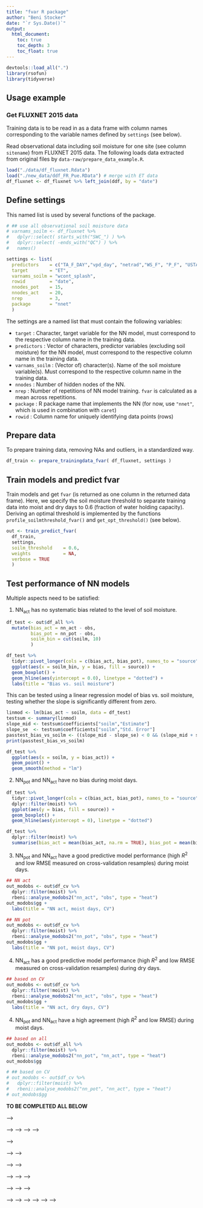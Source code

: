 ```yaml
---
title: "fvar R package"
author: "Beni Stocker"
date: "`r Sys.Date()`"
output:
  html_document:
    toc: true
    toc_depth: 3
    toc_float: true
---
```


```r
devtools::load_all(".")
library(rsofun)
library(tidyverse)
```

## Usage example

### Get FLUXNET 2015 data

Training data is to be read in as a data frame with column names corresponding to the variable names defined by `settings` (see below).

Read observational data including soil moisture for one site (see column `sitename`) from FLUXNET 2015 data. The following loads data extracted from original files by `data-raw/prepare_data_example.R`.
```r
load("./data/df_fluxnet.Rdata")
load("./new_data/ddf_FR_Pue.RData") # merge with ET data
df_fluxnet <- df_fluxnet %>% left_join(ddf, by = "date")
```

## Define settings

This named list is used by several functions of the package.
```r
# ## use all observational soil moisture data
# varnams_soilm <- df_fluxnet %>% 
#   dplyr::select( starts_with("SWC_") ) %>% 
#   dplyr::select( -ends_with("QC") ) %>% 
#   names()

settings <- list( 
  predictors    = c("TA_F_DAY","vpd_day", "netrad","WS_F", "P_F", "USTAR", "fpar", "TS_F_MDS_1"),
  target        = "ET", 
  varnams_soilm = "wcont_splash",
  rowid         = "date",
  nnodes_pot    = 15,
  nnodes_act    = 20,
  nrep          = 3,
  package       = "nnet"
  )
```

The settings are a named list that must contain the following variables:

- `target`        : Character, target variable for the NN model, must correspond to the respective column name in the training data.
- `predictors`    : Vector of characters, predictor variables (excluding soil moisture) for the NN model, must correspond to the respective column name in the training data.
- `varnams_soilm` : (Vector of) character(s). Name of the soil moisture variable(s). Must correspond to the respective column name in the training data.
- `nnodes`        : Number of hidden nodes of the NN.
- `nrep`          : Number of repetitions of NN model training. `fvar` is calculated as a mean across repetitions.
- `package`       : R package name that implements the NN (for now, use `"nnet"`, which is used in combination with `caret`)
- `rowid`         : Column name for uniquely identifying data points (rows)

## Prepare data

To prepare training data, removing NAs and outliers, in a standardized way.
```r
df_train <- prepare_trainingdata_fvar( df_fluxnet, settings )
```

## Train models and predict fvar

Train models and get `fvar` (is returned as one column in the returned data frame). Here, we specify the soil moisture threshold to separate training data into moist and dry days to 0.6 (fraction of water holding capacity). Deriving an optimal threshold is implemented by the functions `profile_soilmthreshold_fvar()` and `get_opt_threshold()` (see below).
```r
out <- train_predict_fvar( 
  df_train,
  settings,
  soilm_threshold    = 0.6,
  weights            = NA, 
  verbose = TRUE
  )
```

<!-- Do the training again using another set of soil moisture data from a model. -->
<!-- ```{r eval=FALSE} -->
<!-- settings$varnams_soilm <- "wcont_swbm" -->

<!-- df_train <- prepare_trainingdata_fvar( df_fluxnet, settings ) -->

<!-- df_nn <- train_predict_fvar(  -->
<!--   df_train, -->
<!--   settings, -->
<!--   soilm_threshold    = 0.6,  -->
<!--   weights            = NA, -->
<!--   ) -->
<!-- ``` -->

## Test performance of NN models

Multiple aspects need to be satisfied:

1. NN$_\text{act}$ has no systematic bias related to the level of soil moisture.
```r
df_test <- out$df_all %>% 
  mutate(bias_act = nn_act - obs,
         bias_pot = nn_pot - obs,
         soilm_bin = cut(soilm, 10)
         ) 

df_test %>% 
  tidyr::pivot_longer(cols = c(bias_act, bias_pot), names_to = "source", values_to = "bias") %>% 
  ggplot(aes(x = soilm_bin, y = bias, fill = source)) +
  geom_boxplot() +
  geom_hline(aes(yintercept = 0.0), linetype = "dotted") +
  labs(title = "Bias vs. soil moisture")
```

This can be tested using a linear regression model of bias vs. soil moisture, testing whether the slope is significantly different from zero.
```r
linmod <- lm(bias_act ~ soilm, data = df_test)
testsum <- summary(linmod)
slope_mid <- testsum$coefficients["soilm","Estimate"]
slope_se  <- testsum$coefficients["soilm","Std. Error"]
passtest_bias_vs_soilm <- ((slope_mid - slope_se) < 0 && (slope_mid + slope_se) > 0)
print(passtest_bias_vs_soilm)

df_test %>% 
  ggplot(aes(x = soilm, y = bias_act)) +
  geom_point() +
  geom_smooth(method = "lm")
```

2. NN$_\text{pot}$ and NN$_\text{act}$ have no bias during moist days.
```r
df_test %>% 
  tidyr::pivot_longer(cols = c(bias_act, bias_pot), names_to = "source", values_to = "bias") %>% 
  dplyr::filter(moist) %>% 
  ggplot(aes(y = bias, fill = source)) +
  geom_boxplot() +
  geom_hline(aes(yintercept = 0), linetype = "dotted")

df_test %>% 
  dplyr::filter(moist) %>%
  summarise(bias_act = mean(bias_act, na.rm = TRUE), bias_pot = mean(bias_pot, na.rm = TRUE))
```

3. NN$_\text{pot}$ and NN$_\text{act}$ have a good predictive model performance (high *R*$^2$ and low RMSE measured on cross-validation resamples) during moist days.
```r
## NN act
out_modobs <- out$df_cv %>% 
  dplyr::filter(moist) %>% 
  rbeni::analyse_modobs2("nn_act", "obs", type = "heat")
out_modobs$gg +
  labs(title = "NN act, moist days, CV")

## NN pot
out_modobs <- out$df_cv %>% 
  dplyr::filter(moist) %>% 
  rbeni::analyse_modobs2("nn_pot", "obs", type = "heat")
out_modobs$gg +
  labs(title = "NN pot, moist days, CV")
```

4. NN$_\text{act}$ has a good predictive model performance (high *R*$^2$ and low RMSE measured on cross-validation resamples) during dry days.
```r
## based on CV
out_modobs <- out$df_cv %>% 
  dplyr::filter(!moist) %>% 
  rbeni::analyse_modobs2("nn_act", "obs", type = "heat")
out_modobs$gg +
  labs(title = "NN act, dry days, CV")
```

4. NN$_\text{pot}$ and NN$_\text{act}$ have a high agreement (high *R*$^2$ and low RMSE) during moist days.
```r
## based on all
out_modobs <- out$df_all %>% 
  dplyr::filter(moist) %>% 
  rbeni::analyse_modobs2("nn_pot", "nn_act", type = "heat")
out_modobs$gg

# ## based on CV
# out_modobs <- out$df_cv %>% 
#   dplyr::filter(moist) %>% 
#   rbeni::analyse_modobs2("nn_pot", "nn_act", type = "heat")
# out_modobs$gg
```

**TO BE COMPLETED ALL BELOW**

<!-- All above steps are implemented by function `test_performance_fvar()` which returns a list of all ggplot objects and a data frame with evaluation results for each of the three tests. -->
<!-- ```{r} -->
<!-- testresults_fvar <- test_performance_fvar(df_nn_soilm_obs, settings) -->
<!-- ``` -->

<!-- ## Get optimal soil moisture threshold -->

<!-- The two steps above (train/predict and performance evaluation) are executed for a set of soil moisture thresholds. The optimal threshold is then selected based on the different performance criteria. -->

<!-- First, run the fvar algorithm for a set of soil moisture thresholds and record performance metrics for each round. -->
<!-- ```{r eval=FALSE} -->
<!-- df_profile_performance <- profile_soilmthreshold_fvar( -->
<!--   df_train, -->
<!--   settings, -->
<!--   weights = NA, -->
<!--   len = 4 -->
<!--   ) -->
<!-- ``` -->

<!-- Select best threshold as described in Stocker et al. (2018). Their procedure was as follows: -->

<!-- 1. Determine the difference in the bias of NN$_\text{pot}$ between dry and moist days and select the three (originally used five) thresholds with the greatest difference. -->
<!-- 2. Determine RMSE of NNpot vs. NNact during moist days and take the threshold where it's minimised -->
<!-- ```{r} -->
<!-- purrr::map(df_profile_performance, "df_metrics") %>%  -->
<!--   bind_rows(.id = "threshold") %>%  -->
<!--   arrange(-diff_ratio_dry_moist) %>%  -->
<!--   slice(1:3) %>%  -->
<!--   arrange(rmse_nnpot_nnact_moist) %>%  -->
<!--   slice(1) %>%  -->
<!--   pull(threshold) %>%  -->
<!--   as.numeric() -->
<!-- ``` -->

<!-- This is implemented by a function: -->
<!-- ```{r} -->
<!-- get_opt_threshold(df_profile_performance) -->
<!-- ``` -->

<!-- Repeat the fvar algorithm with optimal threshold. -->
<!-- ```{r} -->
<!-- df_nn <- train_predict_fvar(  -->
<!--   df_train, -->
<!--   settings, -->
<!--   soilm_threshold = get_opt_threshold(df_profile_performance), -->
<!--   weights         = NA -->
<!--   ) -->
<!-- ``` -->

<!-- <!-- I tried a different approach, too: --> -->

<!-- <!-- Select best threshold, based on the different criteria.  --> -->
<!-- <!-- ```{r} --> -->
<!-- <!-- calc_inverse <- function(x){1/x} --> -->
<!-- <!-- calc_inverse_absdiff_to_one <- function(x){1/abs(x-1)} --> -->

<!-- <!-- df_profile_summary <- df_profile_performance %>%  --> -->

<!-- <!--   ## small bias --> -->
<!-- <!--   mutate_at(vars(starts_with("bias")), list(abs)) %>%  --> -->

<!-- <!--   ## small value is good -> take the inverse --> -->
<!-- <!--   mutate_at(vars(ends_with("rmse")), list(calc_inverse)) %>%  --> -->

<!-- <!--   ## small difference to one is good --> -->
<!-- <!--   mutate_at(vars(ends_with("slope")), list(calc_inverse_absdiff_to_one)) %>%  --> -->
<!-- <!--   mutate_at(vars(starts_with("slope")), list(calc_inverse_absdiff_to_one)) %>%  --> -->

<!-- <!--   ## center and scale all  --> -->
<!-- <!--   mutate_at(c(1, 3:10), list(scale)) %>%  --> -->
<!-- <!--   t() --> -->

<!-- <!-- df_profile_summary <- df_profile_summary %>%  --> -->
<!-- <!--   as_tibble() %>%  --> -->
<!-- <!--   setNames(as.character(paste0("thresh_", df_profile_summary["threshold",]))) %>%  --> -->
<!-- <!--   filter_all(all_vars(!is.nan(.))) %>%  --> -->
<!-- <!--   summarise_all(sum, nan.rm=TRUE) --> -->
<!-- <!-- ``` --> -->

<!-- ## Evaluations and visualisations -->

<!-- ### Identify soil moisture droughts -->

<!-- Optional: aggregate fvar derived from different soil moisture datasets -->
<!-- ```{r eval = FALSE} -->
<!-- df_nn_multiplesoilmsources <- bind_rows( df_nn_soilm_obs, df_nn_soilm_obs ) %>%  -->
<!--   group_by( date ) %>% -->
<!--   summarise(  -->
<!--     fvar       = mean( fvar, na.rm=TRUE ),  -->
<!--     fvar_min   = min(  fvar, na.rm=TRUE ), -->
<!--     fvar_max   = max(  fvar, na.rm=TRUE ),  -->
<!--     fvar_med   = median(  fvar, na.rm=TRUE ),  -->
<!--     nn_pot = mean( nn_pot, na.rm=TRUE ),  -->
<!--     nn_act = mean( nn_act, na.rm=TRUE ) -->
<!--     ) %>% -->
<!--   left_join( select_( df_fluxnet, "date", settings$target ), by = "date" ) -->
<!-- ``` -->

<!-- Determine drought events based on fvar. -->
<!-- ```{r} -->
<!-- out_droughts <- get_droughts_fvar(  -->
<!--   df_nn,  -->
<!--   nam_target     = settings$target,  -->
<!--   leng_threshold = 10,  -->
<!--   df_soilm       = select(df_fluxnet, date, soilm=wcont_swbm), -->
<!--   df_par         = select(df_fluxnet, date, par=ppfd), -->
<!--   par_runmed     = 10 -->
<!--   ) -->
<!-- ``` -->

<!-- Plot time series of fvar and highlight drought events. -->
<!-- ```{r} -->
<!-- ggplot() + -->
<!--   geom_rect( -->
<!--     data=out_droughts$droughts,  -->
<!--     aes(xmin=date_start, xmax=date_end, ymin=-99, ymax=99),  -->
<!--     fill=rgb(0,0,0,0.3),  -->
<!--     color=NA) +  -->
<!--   geom_line(data=out_droughts$df_nn, aes(date, fvar_smooth_filled)) + -->
<!--   coord_cartesian(ylim=c(0, 1.2)) -->
<!-- ``` -->

<!-- ### Align data by droughts -->

<!-- After having determined drought events above, "align" data by the day of drought onset and aggregate data across multiple drought instances. -->
<!-- ```{r} -->
<!-- dovars <- c("GPP_NT_VUT_REF", "fvar", "soilm", "nn_pot", "nn_act") -->
<!-- df_nn <- out_droughts$df_nn %>% mutate(site="FR-Pue") -->
<!-- df_alg <- align_events(  -->
<!--   select( df_nn, site, date, one_of(dovars)),  -->
<!--   select( df_nn, site, date, isevent=is_drought_byvar_recalc ), -->
<!--   dovars, -->
<!--   do_norm=FALSE, -->
<!--   leng_threshold=10,  -->
<!--   before=20, after=80, nbins=10 -->
<!--   ) -->
<!-- ``` -->


<!-- Visualise data aggregated by drought events. -->
<!-- ```{r} -->
<!-- df_alg$df_dday_agg_inst_site %>%  -->
<!--   ggplot(aes(dday, fvar_median)) + -->
<!--   geom_ribbon(aes(ymin=fvar_q33, ymax=fvar_q66), fill="grey70") + -->
<!--   geom_line() + -->
<!--   geom_vline(xintercept=0, linetype="dotted") + -->
<!--   ylim(0,1) +  -->
<!--   labs(title = "fVAR") -->

<!-- median <- df_alg$df_dday_agg_inst_site %>% -->
<!--   select(dday, nn_pot=nn_pot_median, nn_act=nn_act_median, gpp_obs=GPP_NT_VUT_REF_median) %>%  -->
<!--   tidyr::gather(model, var_nn_median, c(gpp_obs, nn_pot, nn_act)) -->

<!-- q33 <- df_alg$df_dday_agg_inst_site %>% -->
<!--   select(dday, nn_pot=nn_pot_q33, nn_act=nn_act_q33, gpp_obs=GPP_NT_VUT_REF_q33) %>%  -->
<!--   tidyr::gather(model, var_nn_q33, c(gpp_obs, nn_pot, nn_act)) -->

<!-- q66 <- df_alg$df_dday_agg_inst_site %>% -->
<!--   select(dday, nn_pot=nn_pot_q66, nn_act=nn_act_q66, gpp_obs=GPP_NT_VUT_REF_q66) %>%  -->
<!--   tidyr::gather(model, var_nn_q66, c(gpp_obs, nn_pot, nn_act)) -->

<!-- df_tmp <- median %>%  -->
<!--   left_join(q33, by=c("dday", "model")) %>%  -->
<!--   left_join(q66, by=c("dday", "model")) -->

<!-- df_tmp %>%  -->
<!--   ggplot(aes(dday, var_nn_median, color=model)) + -->
<!--   geom_line() + -->
<!--   geom_ribbon(aes(ymin=var_nn_q33, ymax=var_nn_q66, fill=model), alpha=0.3, color=NA) + -->
<!--   geom_vline(xintercept=0, linetype="dotted") + -->
<!--   labs( -->
<!--     title = "GPP",  -->
<!--     subtitle = "Observation and models", -->
<!--     x="dday", y="GPP (g C m-2 d-1)") + -->
<!--   scale_color_discrete( -->
<!--     name="Model",  -->
<!--     breaks=c("transp_obs", "nn_act", "nn_pot"), -->
<!--     labels=c("Observed", expression(NN[act]), expression(NN[pot])) ) + -->
<!--   scale_fill_discrete( -->
<!--     name="Model",  -->
<!--     breaks=c("transp_obs", "nn_act", "nn_pot"), -->
<!--     labels=c("Observed", expression(NN[act]), expression(NN[pot])) ) -->
<!-- ``` -->
